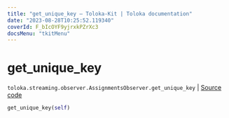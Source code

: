 ```yaml
---
title: "get_unique_key — Toloka-Kit | Toloka documentation"
date: "2023-08-28T10:25:52.119340"
coverId: F_bIcOYF9yjrxkPZrXc3
docsMenu: "tkitMenu"
---
```


# get_unique_key

`toloka.streaming.observer.AssignmentsObserver.get_unique_key` | [Source code](https://github.com/Toloka/toloka-kit/blob/v1.2.1/src/streaming/observer.py#L345)

```python
get_unique_key(self)
```